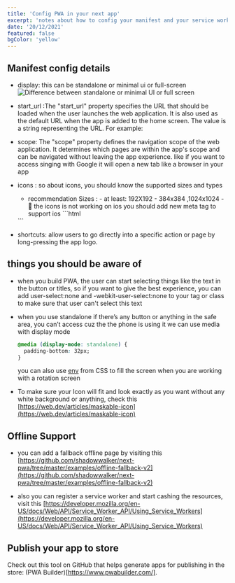 ```yaml
---
title: 'Config PWA in your next app'
excerpt: 'notes about how to config your manifest and your service workers'
date: '20/12/2021'
featured: false
bgColor: 'yellow'
---
```


## Manifest config details

- <Tag>display</Tag>: this can be standalone or minimal ui or full-screen
  <img
    src="/assets/notes/config-pwa-in-your-next-app/pwa-phone-size.png"
    alt="Difference between standalone or minimal UI or full screen"
    className="mt-3"
  />

- <Tag>start_url</Tag> :The "start_url" property specifies the URL that should be
  loaded when the user launches the web application. It is also used as the default
  URL when the app is added to the home screen. The value is a string representing
  the URL. For example:

- <Tag>scope</Tag>: The "scope" property defines the navigation scope of the web
  application. It determines which pages are within the app's scope and can be
  navigated without leaving the app experience. like if you want to access
  singing with Google it will open a new tab like a browser in your app

- <Tag>icons</Tag> : so about icons, you should know the supported sizes and types
  - recommendation Sizes : - at least: 192X192 - 384x384 ,1024x1024 - 🔴 the icons
  is not working on ios you should add new meta tag to support ios ```html
  <link rel="apple-touch-icon" sizes="190x190" href="/path/to/your/icon.png" />
  ```
- <Tag>shortcuts</Tag>: allow users to go directly into a specific action or
  page by long-pressing the app logo.

## things you should be aware of

- when you build PWA, the user can start selecting things like the text in the button or titles, so if you want to give the best experience, you can add user-select:none and -webkit-user-select:none to your tag or class to make sure that user can't select this text

- when you use standalone if there’s any button or anything in the safe area, you can’t access cuz the the phone is using it we can use media with display mode

  ```css
  @media (display-mode: standalone) {
    padding-bottom: 32px;
  }
  ```

  you can also use [env](https://developer.mozilla.org/en-US/docs/Web/CSS/env) from CSS to fill the screen when you are working with a rotation screen

- To make sure your Icon will fit and look exactly as you want without any white background or anything, check this
  [https://web.dev/articles/maskable-icon](https://web.dev/articles/maskable-icon)

## Offline Support

- you can add a fallback offline page by visiting this [https://github.com/shadowwalker/next-pwa/tree/master/examples/offline-fallback-v2](https://github.com/shadowwalker/next-pwa/tree/master/examples/offline-fallback-v2)

- also you can register a service worker and start cashing the resources, visit this [https://developer.mozilla.org/en-US/docs/Web/API/Service_Worker_API/Using_Service_Workers](https://developer.mozilla.org/en-US/docs/Web/API/Service_Worker_API/Using_Service_Workers)

## Publish your app to store 
Check out this tool on GitHub that helps generate apps for publishing in the store: (PWA Builder)[https://www.pwabuilder.com/].
